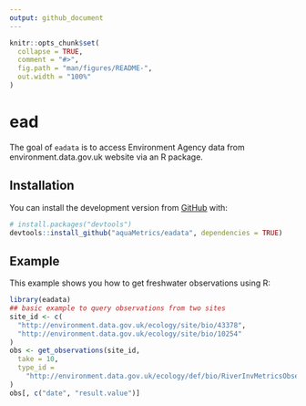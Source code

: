 ```yaml
---
output: github_document
---
```


<!-- README.md is generated from README.Rmd. Please edit that file -->

```r
knitr::opts_chunk$set(
  collapse = TRUE,
  comment = "#>",
  fig.path = "man/figures/README-",
  out.width = "100%"
)
```

# ead

<!-- badges: start -->
<!-- badges: end -->

The goal of `eadata` is to access Environment Agency data from environment.data.gov.uk website via an R package.

## Installation

You can install the development version from [GitHub](https://github.com/) with:

``` r
# install.packages("devtools")
devtools::install_github("aquaMetrics/eadata", dependencies = TRUE)
```
## Example

This example shows you how to get freshwater observations using R:

```r
library(eadata)
## basic example to query observations from two sites
site_id <- c(
  "http://environment.data.gov.uk/ecology/site/bio/43378",
  "http://environment.data.gov.uk/ecology/site/bio/10254"
)
obs <- get_observations(site_id,
  take = 10,
  type_id =
    "http://environment.data.gov.uk/ecology/def/bio/RiverInvMetricsObservation"
)
obs[, c("date", "result.value")]
```
